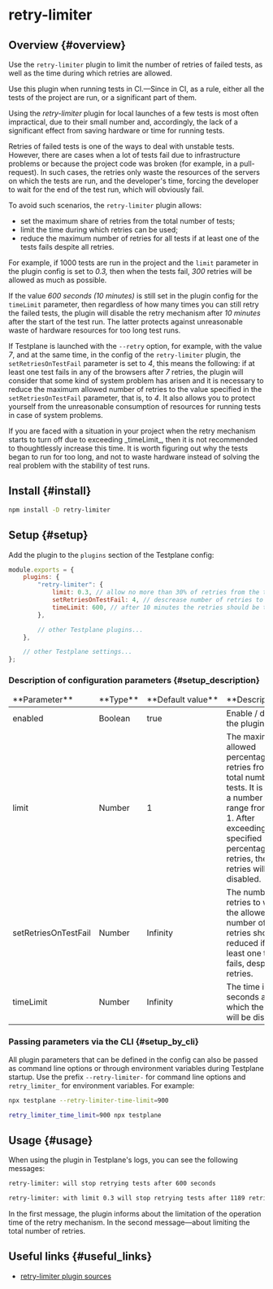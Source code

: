
# retry-limiter

## Overview {#overview}

Use the `retry-limiter` plugin to limit the number of retries of failed tests, as well as the time during which retries are allowed.

<Admonition type="tip">
Use this plugin when running tests in CI.—Since in CI, as a rule, either all the tests of the project are run, or a significant part of them.

Using the _retry-limiter_ plugin for local launches of a few tests is most often impractical, due to their small number and, accordingly, the lack of a significant effect from saving hardware or time for running tests.

</Admonition>

Retries of failed tests is one of the ways to deal with unstable tests. However, there are cases when a lot of tests fail due to infrastructure problems or because the project code was broken (for example, in a pull-request). In such cases, the retries only waste the resources of the servers on which the tests are run, and the developer's time, forcing the developer to wait for the end of the test run, which will obviously fail.

To avoid such scenarios, the `retry-limiter` plugin allows:

-   set the maximum share of retries from the total number of tests;
-   limit the time during which retries can be used;
-   reduce the maximum number of retries for all tests if at least one of the tests fails despite all retries.

For example, if 1000 tests are run in the project and the `limit` parameter in the plugin config is set to _0.3,_ then when the tests fail, _300_ retries will be allowed as much as possible.

If the value _600 seconds (10 minutes)_ is still set in the plugin config for the `timeLimit` parameter, then regardless of how many times you can still retry the failed tests, the plugin will disable the retry mechanism after _10 minutes_ after the start of the test run. The latter protects against unreasonable waste of hardware resources for too long test runs.

If Testplane is launched with the `--retry` option, for example, with the value _7_, and at the same time, in the config of the `retry-limiter` plugin, the `setRetriesOnTestFail` parameter is set to _4_, this means the following: if at least one test fails in any of the browsers after _7_ retries, the plugin will consider that some kind of system problem has arisen and it is necessary to reduce the maximum allowed number of retries to the value specified in the `setRetriesOnTestFail` parameter, that is, to _4_. It also allows you to protect yourself from the unreasonable consumption of resources for running tests in case of system problems.

<Admonition type="tip">
    If you are faced with a situation in your project when the retry mechanism starts to turn off
    due to exceeding _timeLimit_, then it is not recommended to thoughtlessly increase this time. It
    is worth figuring out why the tests began to run for too long, and not to waste hardware instead
    of solving the real problem with the stability of test runs.
</Admonition>

## Install {#install}

```bash
npm install -D retry-limiter
```

## Setup {#setup}

Add the plugin to the `plugins` section of the Testplane config:

```javascript
module.exports = {
    plugins: {
        "retry-limiter": {
            limit: 0.3, // allow no more than 30% of retries from the total number of tests
            setRetriesOnTestFail: 4, // descrease number of retries to 4, after the first test fails despite all retries made
            timeLimit: 600, // after 10 minutes the retries should be turned off
        },

        // other Testplane plugins...
    },

    // other Testplane settings...
};
```

### Description of configuration parameters {#setup_description}

<table>
<thead>
<tr><td>**Parameter**</td><td>**Type**</td><td>**Default&nbsp;value**</td><td>**Description**</td></tr>
</thead>
<tbody>
<tr><td>enabled</td><td>Boolean</td><td>true</td><td>Enable / disable the plugin.</td></tr>
<tr><td>limit</td><td>Number</td><td>1</td><td>The maximum allowed percentage of retries from the total number of tests. It is set as a number in the range from 0 to 1. After exceeding the specified percentage of retries, the retries will be disabled.</td></tr>
<tr><td>setRetriesOnTestFail</td><td>Number</td><td>Infinity</td><td>The number of retries to which the allowed number of retries should be reduced if at least one test fails, despite all retries.</td></tr>
<tr><td>timeLimit</td><td>Number</td><td>Infinity</td><td>The time in seconds after which the retries will be disabled.</td></tr>

</tbody>
</table>

### Passing parameters via the CLI {#setup_by_cli}

All plugin parameters that can be defined in the config can also be passed as command line options or through environment variables during Testplane startup. Use the prefix `--retry-limiter-` for command line options and `retry_limiter_` for environment variables. For example:

```bash
npx testplane --retry-limiter-time-limit=900
```

```bash
retry_limiter_time_limit=900 npx testplane
```

## Usage {#usage}

When using the plugin in Testplane's logs, you can see the following messages:

```bash
retry-limiter: will stop retrying tests after 600 seconds
```

```bash
retry-limiter: with limit 0.3 will stop retrying tests after 1189 retries
```

In the first message, the plugin informs about the limitation of the operation time of the retry mechanism.
In the second message—about limiting the total number of retries.

## Useful links {#useful_links}

-   [retry-limiter plugin sources][retry-limiter]

[retry-limiter]: https://github.com/gemini-testing/retry-limiter
